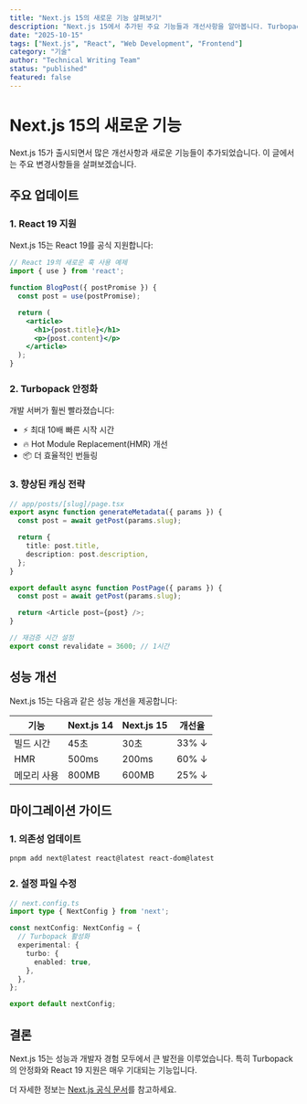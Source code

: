 ```yaml
---
title: "Next.js 15의 새로운 기능 살펴보기"
description: "Next.js 15에서 추가된 주요 기능들과 개선사항을 알아봅니다. Turbopack, React 19 지원, 그리고 성능 향상에 대해 다룹니다."
date: "2025-10-15"
tags: ["Next.js", "React", "Web Development", "Frontend"]
category: "기술"
author: "Technical Writing Team"
status: "published"
featured: false
---
```


# Next.js 15의 새로운 기능

Next.js 15가 출시되면서 많은 개선사항과 새로운 기능들이 추가되었습니다. 이 글에서는 주요 변경사항들을 살펴보겠습니다.

## 주요 업데이트

### 1. React 19 지원

Next.js 15는 React 19를 공식 지원합니다:

```jsx
// React 19의 새로운 훅 사용 예제
import { use } from 'react';

function BlogPost({ postPromise }) {
  const post = use(postPromise);

  return (
    <article>
      <h1>{post.title}</h1>
      <p>{post.content}</p>
    </article>
  );
}
```

### 2. Turbopack 안정화

개발 서버가 훨씬 빨라졌습니다:

- ⚡ 최대 10배 빠른 시작 시간
- 🔥 Hot Module Replacement(HMR) 개선
- 📦 더 효율적인 번들링

### 3. 향상된 캐싱 전략

```typescript
// app/posts/[slug]/page.tsx
export async function generateMetadata({ params }) {
  const post = await getPost(params.slug);

  return {
    title: post.title,
    description: post.description,
  };
}

export default async function PostPage({ params }) {
  const post = await getPost(params.slug);

  return <Article post={post} />;
}

// 재검증 시간 설정
export const revalidate = 3600; // 1시간
```

## 성능 개선

Next.js 15는 다음과 같은 성능 개선을 제공합니다:

| 기능 | Next.js 14 | Next.js 15 | 개선율 |
|------|------------|------------|--------|
| 빌드 시간 | 45초 | 30초 | 33% ↓ |
| HMR | 500ms | 200ms | 60% ↓ |
| 메모리 사용 | 800MB | 600MB | 25% ↓ |

## 마이그레이션 가이드

### 1. 의존성 업데이트

```bash
pnpm add next@latest react@latest react-dom@latest
```

### 2. 설정 파일 수정

```typescript
// next.config.ts
import type { NextConfig } from 'next';

const nextConfig: NextConfig = {
  // Turbopack 활성화
  experimental: {
    turbo: {
      enabled: true,
    },
  },
};

export default nextConfig;
```

## 결론

Next.js 15는 성능과 개발자 경험 모두에서 큰 발전을 이루었습니다. 특히 Turbopack의 안정화와 React 19 지원은 매우 기대되는 기능입니다.

더 자세한 정보는 [Next.js 공식 문서](https://nextjs.org/docs)를 참고하세요.